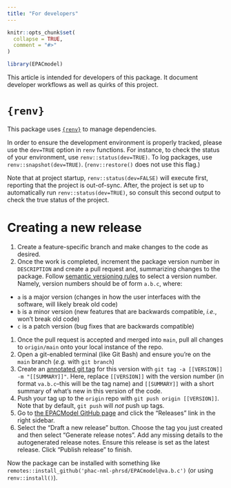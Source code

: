 ```yaml
---
title: "For developers"
---
```


```r
knitr::opts_chunk$set(
  collapse = TRUE,
  comment = "#>"
)
```

```r
library(EPACmodel)
```

This article is intended for developers of this package. It document developer workflows as well as quirks of this project. 

# `{renv}`

This package uses [`{renv}`](https://rstudio.github.io/renv/index.html) to manage dependencies.

In order to ensure the development environment is properly tracked, please use the `dev=TRUE` option in `renv` functions. For instance, to check the status of your environment, use `renv::status(dev=TRUE)`. To log packages, use `renv::snapshot(dev=TRUE)`. (`renv::restore()` does not use this flag.)

Note that at project startup, `renv::status(dev=FALSE)` will execute first, reporting that the project is
out-of-sync. After, the project is set up to automatically run `renv::status(dev=TRUE)`, so consult this second output to check the true status of the project.

# Creating a new release

1. Create a feature-specific branch and make changes to the code as desired.
1. Once the work is completed, increment the package version number in `DESCRIPTION` and create a pull request and, summarizing changes to the package. Follow [semantic versioning rules](https://semver.org/) to select a version number. Namely, version numbers should be of form `a.b.c`, where:
  - `a` is a major version (changes in how the user interfaces with the software, will likely break old code)
  - `b` is a minor version (new features that are backwards compatible, _i.e._, won't break old code)
  - `c` is a patch version (bug fixes that are backwards compatible)
1. Once the pull request is accepted and merged into `main`, pull all changes to `origin/main` onto your local instance of the repo.
1. Open a git-enabled terminal (like Git Bash) and ensure you're on the `main` branch (_e.g._ with `git branch`)
1. Create an [annotated git tag](https://git-scm.com/book/en/v2/Git-Basics-Tagging) for this version with `git tag -a [[VERSION]] -m "[[SUMMARY]]"`. Here, replace `[[VERSION]]` with the version number (in format `va.b.c`--this will be the tag name) and `[[SUMMARY]]` with a short summary of what's new in this version of the code.
1. Push your tag up to the `origin` repo with `git push origin [[VERSION]]`. Note that by default, `git push` will _not_ push up tags. 
1. Go to [the EPACModel GitHub page](https://github.com/phac-nml-phrsd/EPACmodel) and click the "Releases" link in the right sidebar.
1. Select the "Draft a new release" button. Choose the tag you just created and then select "Generate release notes". Add any missing details to the autogenerated release notes. Ensure this release is set as the latest release. Click "Publish release" to finish.

Now the package can be installed with something like `remotes::install_github('phac-nml-phrsd/EPACmodel@va.b.c')` (or using `renv::install()`). 